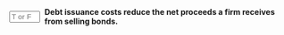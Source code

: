 ::: {.question-block}

<form onsubmit="event.preventDefault(); checkAnswerBox('module6_tf_q031','T')" style="display: flex; align-items: center; gap: 8px;">
<input type="text" id="module6_tf_q031" name="module6_tf_q031" maxlength="1" placeholder="T or F" style="width: 55px;" data-correct-answer="T" /> 
<label for="module6_tf_q031"><strong>Debt issuance costs reduce the net proceeds a firm receives from selling bonds.</strong></label>
</form>

<div id="feedback-module6_tf_q031" class="feedback" data-status="" style="display:none;">
This is TRUE. Issuance costs such as underwriting fees reduce the amount of cash received by the issuer.
</div>

:::
